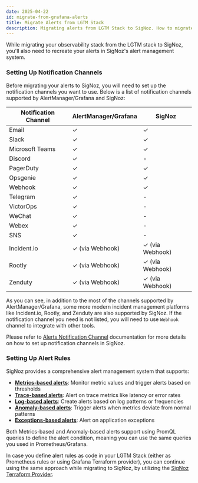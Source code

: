 ```yaml
---
date: 2025-04-22
id: migrate-from-grafana-alerts
title: Migrate Alerts from LGTM Stack
description: Migrating alerts from LGTM Stack to SigNoz. How to migrate alerts from LGTM Stack to SigNoz.
---
```


While migrating your observability stack from the LGTM stack to SigNoz, you'll also need to recreate your alerts in SigNoz's alert management system.

### Setting Up Notification Channels

Before migrating your alerts to SigNoz, you will need to set up the notification channels you want to use. Below is a list of notification channels supported by AlertManager/Grafana and SigNoz:

| Notification Channel | AlertManager/Grafana | SigNoz             |
|----------------------|----------------------|-------------------|
| Email                | ✓                    | ✓                 |
| Slack                | ✓                    | ✓                 |
| Microsoft Teams      | ✓                    | ✓                 |
| Discord              | ✓                    | -                 |
| PagerDuty            | ✓                    | ✓                 |
| Opsgenie             | ✓                    | ✓                 |
| Webhook              | ✓                    | ✓                 |
| Telegram             | ✓                    | -                 |
| VictorOps            | ✓                    | -                 |
| WeChat               | ✓                    | -                 |
| Webex                | ✓                    | -                 |
| SNS                  | ✓                    | -                 |
| Incident.io          | ✓ (via Webhook)      | ✓ (via Webhook)   |
| Rootly               | ✓ (via Webhook)      | ✓ (via Webhook)   |
| Zenduty              | ✓ (via Webhook)      | ✓ (via Webhook)   |

As you can see, in addition to the most of the channels supported by AlertManager/Grafana, some more modern incident management platforms like Incident.io, Rootly, and Zenduty are also supported by SigNoz. If the notification channel you need is not listed, you will need to use `Webhook` channel to integrate with other tools.

Please refer to [Alerts Notification Channel](/docs/alerts-management/notification-channel) documentation for more details on how to set up notification channels in SigNoz.


### Setting Up Alert Rules

SigNoz provides a comprehensive alert management system that supports:

- **[Metrics-based alerts](/docs/alerts-management/metrics-based-alerts/)**: Monitor metric values and trigger alerts based on thresholds
- **[Trace-based alerts](/docs/alerts-management/trace-based-alerts/)**: Alert on trace metrics like latency or error rates
- **[Log-based alerts](/docs/alerts-management/log-based-alerts/)**: Create alerts based on log patterns or frequencies
- **[Anomaly-based alerts](/docs/alerts-management/anomaly-based-alerts/)**: Trigger alerts when metrics deviate from normal patterns
- **[Exceptions-based alerts](/docs/alerts-management/exceptions-based-alerts/)**: Alert on application exceptions

Both Metrics-based and Anomaly-based alerts support using PromQL queries to define the alert condition, meaning you can use the same queries you used in Prometheus/Grafana.

In case you define alert rules as code in your LGTM Stack (either as Prometheus rules or using Grafana Terraform provider), you can continue using the same approach while migrating to SigNoz, by utilizing the [SigNoz Terraform Provider](https://signoz.io/docs/alerts-management/terraform-provider-signoz/).
